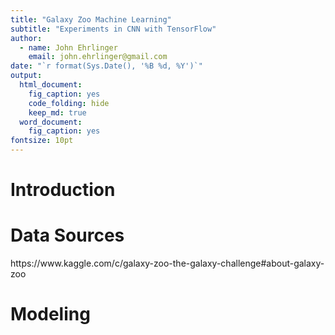 ```yaml
---
title: "Galaxy Zoo Machine Learning"
subtitle: "Experiments in CNN with TensorFlow"
author:
  - name: John Ehrlinger
    email: john.ehrlinger@gmail.com
date: "`r format(Sys.Date(), '%B %d, %Y')`"
output:
  html_document:
    fig_caption: yes
    code_folding: hide
    keep_md: true
  word_document:
    fig_caption: yes
fontsize: 10pt
---
```


# Introduction

# Data Sources

https://www.kaggle.com/c/galaxy-zoo-the-galaxy-challenge#about-galaxy-zoo

# Modeling